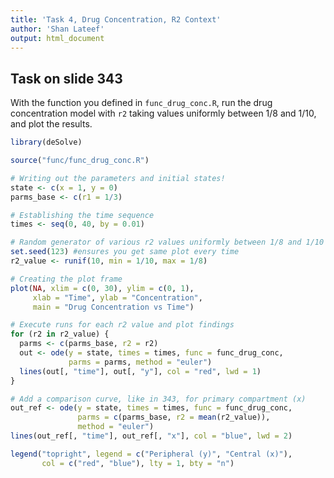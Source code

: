 ```yaml
---
title: 'Task 4, Drug Concentration, R2 Context'
author: 'Shan Lateef'
output: html_document
---
```


## Task on slide 343

With the function you defined in `func_drug_conc.R`, run the drug concentration
model with `r2` taking values uniformly between 1/8 and 1/10, and plot the results.

```r
library(deSolve)

source("func/func_drug_conc.R")

# Writing out the parameters and initial states!
state <- c(x = 1, y = 0)
parms_base <- c(r1 = 1/3)

# Establishing the time sequence
times <- seq(0, 40, by = 0.01)

# Random generator of various r2 values uniformly between 1/8 and 1/10
set.seed(123) #ensures you get same plot every time 
r2_value <- runif(10, min = 1/10, max = 1/8)

# Creating the plot frame
plot(NA, xlim = c(0, 30), ylim = c(0, 1),
     xlab = "Time", ylab = "Concentration",
     main = "Drug Concentration vs Time")

# Execute runs for each r2 value and plot findings 
for (r2 in r2_value) {
  parms <- c(parms_base, r2 = r2)
  out <- ode(y = state, times = times, func = func_drug_conc,
             parms = parms, method = "euler")
  lines(out[, "time"], out[, "y"], col = "red", lwd = 1)
}

# Add a comparison curve, like in 343, for primary compartment (x)
out_ref <- ode(y = state, times = times, func = func_drug_conc,
               parms = c(parms_base, r2 = mean(r2_value)),
               method = "euler")
lines(out_ref[, "time"], out_ref[, "x"], col = "blue", lwd = 2)

legend("topright", legend = c("Peripheral (y)", "Central (x)"),
       col = c("red", "blue"), lty = 1, bty = "n")

```
